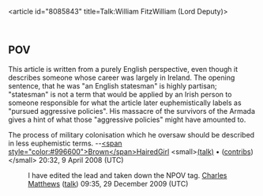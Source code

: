 <article id="8085843" title=Talk:William FitzWilliam (Lord Deputy)>
	<talkpage id="8085843" title="Talk:William FitzWilliam (Lord Deputy)">
{{WikiProject Biography
|living=no
|class=start
|politician-work-group=yes
|listas=Fitzwilliam, William
|politician-priority=Low
}}
{{WikiProject Ireland|class=Start|importance=Mid|listas=Fitzwilliam, William}}

== POV ==
This article is written from a purely English perspective, even though it describes someone whose career was largely in Ireland. The opening sentence, that he was &quot;an English statesman&quot; is highly partisan; &quot;statesman&quot; is not a term that would be applied by an Irish person to someone responsible for what the article later euphemistically labels as &quot;pursued aggressive policies&quot;. His massacre of the survivors of the Armada gives a hint of what those &quot;aggressive policies&quot; might have amounted to.

The process of military colonisation which he oversaw should be described in less euphemistic terms. --[[User:BrownHairedGirl|&lt;span style=&quot;color:#996600&quot;&gt;Brown&lt;/span&gt;HairedGirl]] &lt;small&gt;[[User_talk:BrownHairedGirl|(talk)]] • ([[Special:Contributions/BrownHairedGirl|contribs]])&lt;/small&gt; 20:32, 9 April 2008 (UTC)

:I have edited the lead and taken down the NPOV tag. [[User:Charles Matthews|Charles Matthews]] ([[User talk:Charles Matthews|talk]]) 09:35, 29 December 2009 (UTC)
	</talkpage>
</article>